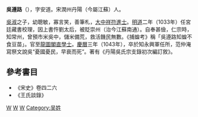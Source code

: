 '''吳遵路'''（{{bd|？||1043年||}}），字安道。宋潤州丹陽（今屬江蘇）人。

[[吳淑_(北宋)|吳淑]]之子，幼聰敏，寡言笑，善筆札，[[大中祥符|大中祥符]][[進士|進士]]。[[明道_(北宋)|明道]]二年（1033年）任宮廷藏書校理，因上書忤劉太后，被貶崇州（治今江蘇南通）。自奉甚儉，仁宗時，知常州，曾預市米吳中，儲米備荒，救活饑民無數。《捕蝗考》稱「吳遵路知蝗不食豆苗」。官至[[龍圖閣直學士|龍圖閣直學士]]。[[慶曆|慶曆]]三年（1043年），卒於知永興軍任所，范仲淹寫祭文說吳“憂國憂民，早衰而死”。著有《丹陽吳氏宗支錄初次編訂敘》。

==參考書目==
*《宋史》卷四二六
*《王氏談錄》

[[Category:宋朝進士|W]]
[[Category:北宋官员|W]]
[[Category:镇江人|W]]
[[Category:吴姓|Category:吴姓]]